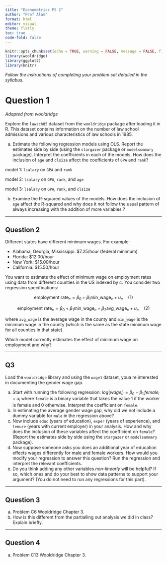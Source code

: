 ```yaml
---
title: "Econometrics PS 2"
author: "Prof Alam"
format: html
editor: visual
theme: flatly
toc: true
code-fold: false
---
```


```r
knitr::opts_chunk$set(echo = TRUE, warning = FALSE, message = FALSE, fig.height = 4, fig.width = 6)
library(wooldridge)
library(ggplot2)
library(knitr)
```
::: {.callout-note}
*Follow the instructions of completing your problem set detailed in the syllabus.*
:::

# Question 1

*Adapted from wooldridge*

Explore the `lawsch85` dataset from the `wooldridge` package after loading it in R. This dataset contains information on the number of law school admissions and various characteristics of law schools in 1985. 

a. Estimate the following regression models using OLS. Report the estimates side by side (using the `stargazer` package or `modelsummary` package). Interpret the coefficients in each of the models. How does the inclusion of `age` and `clsize` affect the coefficients of `GPA` and `rank`? 

model 1: `lsalary` on `GPA` and `rank`

model 2: `lsalary` on `GPA`, `rank`, and `age`

model 3: `lsalary` on `GPA`, `rank`, and `clsize`

b. Examine the R-squared values of the models. How does the inclusion of `age` affect the R-squared and why does it not follow the usual pattern of always increasing with the addition of more variables ? 

------------------------------------------------------------------------


## Question 2

Different states have different minimum wages. For example:

- Alabama, Georgia, Mississippi: $7.25/hour (federal minimum)
- Florida: $12.00/hour  
- New York: $15.00/hour
- California: $15.50/hour

You want to estimate the effect of minimum wage on employment rates using data from different counties in the US indexed by $c$. You consider two regression specifications:

$$\text{employment rate}_c = \beta_0 + \beta_1 \text{min\_wage}_c + u_c \quad (1)$$

$$\text{employment rate}_c = \beta_0 + \beta_1 \text{min\_wage}_c + \beta_2 \text{avg\_wage}_c + u_c \quad (2)$$

where `avg_wage` is the average wage in the county and `min_wage` is the minimum wage in the county (which is the same as the state minimum wage for all counties in that state).

Which model correctly estimates the effect of minimum wage on employment and why?
<!-- Scholarship → {More time to study, Less need to work} → Better grades → Graduation -->


-----------------------------------------------



## Q3

Load the `wooldridge` library and using the `wage1` dataset, youa re interested in documenting the gender wage gap. 

a. Start with running the following regression: $log(wage_i) = \beta_0 + \beta_1 \, female_i + u_i$ where `female` is a binary variable that takes the value 1 if the worker is female and 0 otherwise. Interpret the coefficient on `female`.
b. In estimating the average gender wage gap, why did we not include a dummy variable for `male` in the regression above?
c. Now include `educ` (years of education), `exper` (years of experience), and `tenure` (years with current employer) in your analysis. How and why does the inclusion of these variables affect the coefficient on `female`? (Report the estimates side by side using the `stargazer` or `modelsummary` package).
d. Now suppose someone asks you does an additional year of education effects wages differently for male and female workers. How would you modify your regression to answer this question? Run the regression and interpret the relevant coefficients.
e. Do you think adding any other variables *non-linearly* will be helpful? If so, which ones and do your best to show data patterns to support your argument? (You do not need to run any regressions for this part).

-----------------------------------------------

## Question 3

a. Problem C6 Wooldridge Chapter 3. 
b. How is this different from the partialling out analysis we did in class? Explain briefly.

-----------------------------------------------

## Question 4

a. Problem C13 Wooldridge Chapter 3.